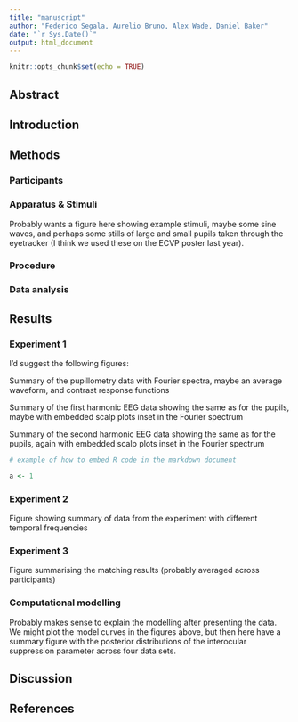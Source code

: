```yaml
---
title: "manuscript"
author: "Federico Segala, Aurelio Bruno, Alex Wade, Daniel Baker"
date: "`r Sys.Date()`"
output: html_document
---
```


```r
knitr::opts_chunk$set(echo = TRUE)
```

## Abstract


## Introduction


## Methods


### Participants

### Apparatus & Stimuli

Probably wants a figure here showing example stimuli, maybe some sine waves, and perhaps some stills of large and small pupils taken through the eyetracker (I think we used these on the ECVP poster last year).

### Procedure

### Data analysis



## Results

### Experiment 1

I'd suggest the following figures:

Summary of the pupillometry data with Fourier spectra, maybe an average waveform, and contrast response functions

Summary of the first harmonic EEG data showing the same as for the pupils, maybe with embedded scalp plots inset in the Fourier spectrum

Summary of the second harmonic EEG data showing the same as for the pupils, again with embedded scalp plots inset in the Fourier spectrum

```r

# example of how to embed R code in the markdown document

a <- 1

```


### Experiment 2

Figure showing summary of data from the experiment with different temporal frequencies


### Experiment 3

Figure summarising the matching results (probably averaged across participants)

### Computational modelling

Probably makes sense to explain the modelling after presenting the data. We might plot the model curves in the figures above, but then here have a summary figure with the posterior distributions of the interocular suppression parameter across four data sets.


## Discussion

## References
